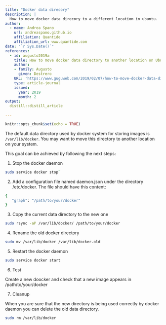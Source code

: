 ```yaml
---
title: "Docker data direcory"
description: |
  How to move docker data direcory to a different location in ubuntu. 
author:
  - name: Andrea Spano
    url: andreaspano.github.io
    affiliation: Quantide
    affiliation_url: www.quantide.com
date: "`r Sys.Date()`"
references:
  - id: augusto2019a
    title: How to move docker data directory to another location on Ubuntu
    author:
    - family: Augusto
      given: Destrero
    URL: 'https://www.guguweb.com/2019/02/07/how-to-move-docker-data-directory-to-another-location-on-ubuntu/'
    type: article-journal
    issued:
      year: 2019
      month: 2
output:
  distill::distill_article
  
---
```






```r
knitr::opts_chunk$set(echo = TRUE)
```

The default data directory used by docker system for storing images is `/var/lib/docker`. 
You may want to move this directory to another location on your system.

This goal can be achieved by following the next steps:


1. Stop the docker daemon

```bash
sudo service docker stop`
```

2. Add a configuration file named daemon.json under the directory /etc/docker. The file should have this content:

```bash
{ 
   "graph": "/path/to/your/docker" 
}
```


3. Copy the current data directory to the new one

```bash
sudo rsync -aP /var/lib/docker/ /path/to/your/docker
```


4. Rename the old docker directory

```bash
sudo mv /var/lib/docker /var/lib/docker.old
```

5. Restart the docker daemon

```bash
sudo service docker start
```

6. Test

Create a new doocker and check that a new image appears in /path/to/your/docker

7. Cleanup

When you are sure that the new directory is being used correctly by docker daemon you can delete the old data directory.

```bash
sudo rm /var/lib/docker
```

